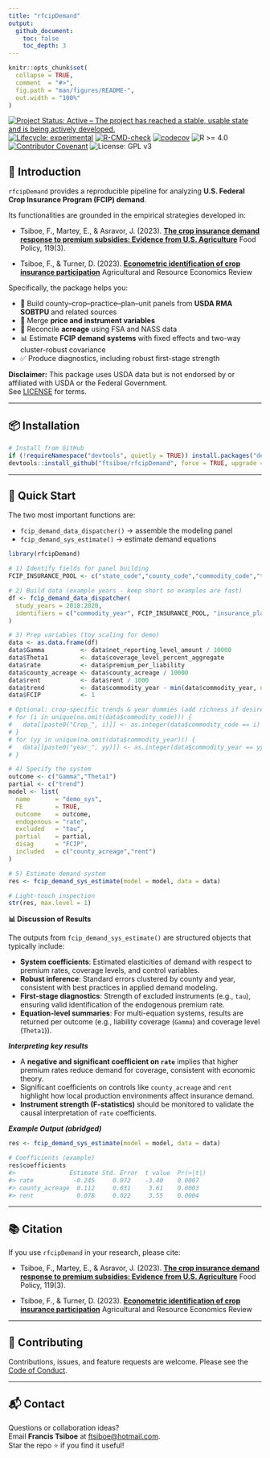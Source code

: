 ```yaml
---
title: "rfcipDemand"
output:
  github_document:
    toc: false
    toc_depth: 3
---
```


<!-- README.md is generated from README.Rmd. Please edit that file -->

```r
knitr::opts_chunk$set(
  collapse = TRUE,
  comment  = "#>",
  fig.path = "man/figures/README-",
  out.width = "100%"
)
```

<!-- badges: start -->
[![Project Status: Active – The project has reached a stable, usable
state and is being actively
developed.](https://www.repostatus.org/badges/latest/active.svg)](https://www.repostatus.org/#active)
[![Lifecycle:
experimental](https://img.shields.io/badge/lifecycle-experimental-orange.svg)](https://lifecycle.r-lib.org/articles/stages.html#experimental)
[![R-CMD-check](https://github.com/ftsiboe/rfcipDemand/actions/workflows/R-CMD-check.yaml/badge.svg)](https://github.com/ftsiboe/rfcipDemand/actions/workflows/R-CMD-check.yaml)
[![codecov](https://codecov.io/gh/ftsiboe/rfcipDemand/graph/badge.svg?token=6MKGP8Z5NB)](https://codecov.io/gh/ftsiboe/rfcipDemand)
![R >= 4.0](https://img.shields.io/badge/R-%3E=4.0-blue)
[![Contributor Covenant](https://img.shields.io/badge/Contributor%20Covenant-2.1-4baaaa.svg)](code_of_conduct.md)
![License: GPL v3](https://img.shields.io/badge/License-GPLv3-blue.svg)
<!-- badges: end -->

## 📖 Introduction

`rfcipDemand` provides a reproducible pipeline for analyzing **U.S. Federal Crop Insurance Program (FCIP) demand**.

Its functionalities are grounded in the empirical strategies developed in:  

- Tsiboe, F., Martey, E., & Asravor, J. (2023). [**The crop insurance demand response to premium subsidies: Evidence from U.S. Agriculture**](https://doi.org/10.1016/j.foodpol.2023.102505) Food Policy, 119(3). 
    
- Tsiboe, F., & Turner, D. (2023). [**Econometric identification of crop insurance participation**](https://doi.org/10.1017/age.2023.13) Agricultural and Resource Economics Review

Specifically, the package helps you:

- 🧩 Build county–crop–practice–plan–unit panels from **USDA RMA SOBTPU** and related sources  
- 🔗 Merge **price and instrument variables**  
- 🌾 Reconcile **acreage** using FSA and NASS data  
- 📊 Estimate **FCIP demand systems** with fixed effects and two-way cluster-robust covariance  
- ✅ Produce diagnostics, including robust first-stage strength  

**Disclaimer:** This package uses USDA data but is not endorsed by or affiliated with USDA or the Federal Government.  
See [LICENSE](LICENSE) for terms.

---

## 📦 Installation

```r
# Install from GitHub
if (!requireNamespace("devtools", quietly = TRUE)) install.packages("devtools")
devtools::install_github("ftsiboe/rfcipDemand", force = TRUE, upgrade = "never")
```

---

## 🚀 Quick Start

The two most important functions are:

- `fcip_demand_data_dispatcher()` → assemble the modeling panel  
- `fcip_demand_sys_estimate()` → estimate demand equations

```r
library(rfcipDemand)

# 1) Identify fields for panel building
FCIP_INSURANCE_POOL <- c("state_code","county_code","commodity_code","type_code","practice_code")

# 2) Build data (example years - keep short so examples are fast)
df <- fcip_demand_data_dispatcher(
  study_years = 2018:2020,
  identifiers = c("commodity_year", FCIP_INSURANCE_POOL, "insurance_plan_code", "unit_structure_code")
)

# 3) Prep variables (toy scaling for demo)
data <- as.data.frame(df)
data$Gamma          <- data$net_reporting_level_amount / 10000
data$Theta1         <- data$coverage_level_percent_aggregate
data$rate           <- data$premium_per_liability
data$county_acreage <- data$county_acreage / 10000
data$rent           <- data$rent / 1000
data$trend          <- data$commodity_year - min(data$commodity_year, na.rm=TRUE)
data$FCIP           <- 1

# Optional: crop-specific trends & year dummies (add richness if desired)
# for (i in unique(na.omit(data$commodity_code))) {
#   data[[paste0("Crop_", i)]] <- as.integer(data$commodity_code == i) * data$trend
# }
# for (yy in unique(na.omit(data$commodity_year))) {
#   data[[paste0("year_", yy)]] <- as.integer(data$commodity_year == yy)
# }

# 4) Specify the system
outcome <- c("Gamma","Theta1")
partial <- c("trend")
model <- list(
  name       = "demo_sys",
  FE         = TRUE,
  outcome    = outcome,
  endogenous = "rate",
  excluded   = "tau",
  partial    = partial,
  disag      = "FCIP",
  included   = c("county_acreage","rent")
)

# 5) Estimate demand system
res <- fcip_demand_sys_estimate(model = model, data = data)

# Light-touch inspection
str(res, max.level = 1)
```

**📊 Discussion of Results**

The outputs from `fcip_demand_sys_estimate()` are structured objects that typically include:

- **System coefficients**: Estimated elasticities of demand with respect to premium rates, coverage levels, and control variables.  
- **Robust inference**: Standard errors clustered by county and year, consistent with best practices in applied demand modeling.  
- **First-stage diagnostics**: Strength of excluded instruments (e.g., `tau`), ensuring valid identification of the endogenous premium rate.  
- **Equation-level summaries**: For multi-equation systems, results are returned per outcome (e.g., liability coverage (`Gamma`) and coverage level (`Theta1`)).  

***Interpreting key results***

- A **negative and significant coefficient on `rate`** implies that higher premium rates reduce demand for coverage, consistent with economic theory.  
- Significant coefficients on controls like `county_acreage` and `rent` highlight how local production environments affect insurance demand.  
- **Instrument strength (F-statistics)** should be monitored to validate the causal interpretation of `rate` coefficients.  

***Example Output (abridged)***
```r
res <- fcip_demand_sys_estimate(model = model, data = data)

# Coefficients (example)
res$coefficients
#>               Estimate Std. Error  t value  Pr(>|t|)
#> rate           -0.245     0.072    -3.40    0.0007
#> county_acreage  0.112     0.031     3.61    0.0003
#> rent            0.078     0.022     3.55    0.0004
```
---

## 📚 Citation

If you use `rfcipDemand` in your research, please cite:

- Tsiboe, F., Martey, E., & Asravor, J. (2023). [**The crop insurance demand response to premium subsidies: Evidence from U.S. Agriculture**](https://doi.org/10.1016/j.foodpol.2023.102505) Food Policy, 119(3). 
    
- Tsiboe, F., & Turner, D. (2023). [**Econometric identification of crop insurance participation**](https://doi.org/10.1017/age.2023.13) Agricultural and Resource Economics Review

---

## 🤝 Contributing

Contributions, issues, and feature requests are welcome. Please see the [Code of Conduct](code_of_conduct.md).

---

## 📬 Contact

Questions or collaboration ideas?  
Email **Francis Tsiboe** at [ftsiboe@hotmail.com](mailto:ftsiboe@hotmail.com).  
Star the repo ⭐ if you find it useful!
